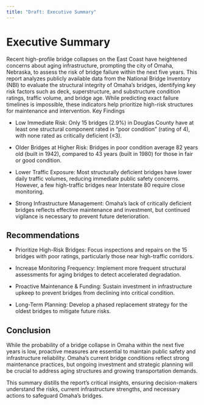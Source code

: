 ```yaml
---
title: "Draft: Executive Summary"
---
```


# Executive Summary

Recent high-profile bridge collapses on the East Coast have heightened concerns about aging infrastructure, prompting the city of Omaha, Nebraska, to assess the risk of bridge failure within the next five years. This report analyzes publicly available data from the National Bridge Inventory (NBI) to evaluate the structural integrity of Omaha’s bridges, identifying key risk factors such as deck, superstructure, and substructure condition ratings, traffic volume, and bridge age. While predicting exact failure timelines is impossible, these indicators help prioritize high-risk structures for maintenance and intervention. Key Findings

-   Low Immediate Risk: Only 15 bridges (2.9%) in Douglas County have at least one structural component rated in "poor condition" (rating of 4), with none rated as critically deficient (≤3).

-   Older Bridges at Higher Risk: Bridges in poor condition average 82 years old (built in 1942), compared to 43 years (built in 1980) for those in fair or good condition.

-   Lower Traffic Exposure: Most structurally deficient bridges have lower daily traffic volumes, reducing immediate public safety concerns. However, a few high-traffic bridges near Interstate 80 require close monitoring.

-   Strong Infrastructure Management: Omaha’s lack of critically deficient bridges reflects effective maintenance and investment, but continued vigilance is necessary to prevent future deterioration.

## Recommendations

-   Prioritize High-Risk Bridges: Focus inspections and repairs on the 15 bridges with poor ratings, particularly those near high-traffic corridors.

-   Increase Monitoring Frequency: Implement more frequent structural assessments for aging bridges to detect accelerated degradation.

-   Proactive Maintenance & Funding: Sustain investment in infrastructure upkeep to prevent bridges from declining into critical condition.

-   Long-Term Planning: Develop a phased replacement strategy for the oldest bridges to mitigate future risks.

## Conclusion

While the probability of a bridge collapse in Omaha within the next five years is low, proactive measures are essential to maintain public safety and infrastructure reliability. Omaha’s current bridge conditions reflect strong maintenance practices, but ongoing investment and strategic planning will be crucial to address aging structures and growing transportation demands.

This summary distills the report’s critical insights, ensuring decision-makers understand the risks, current infrastructure strengths, and necessary actions to safeguard Omaha’s bridges.
